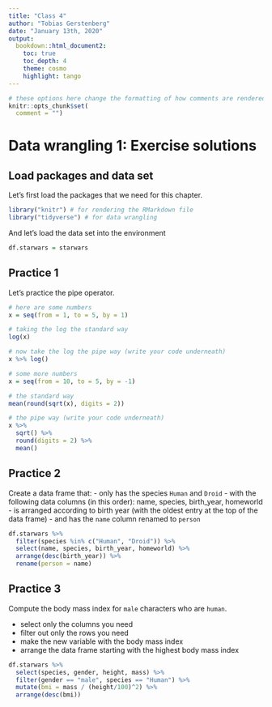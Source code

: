```yaml
---
title: "Class 4"
author: "Tobias Gerstenberg"
date: "January 13th, 2020"
output: 
  bookdown::html_document2:
    toc: true
    toc_depth: 4
    theme: cosmo
    highlight: tango
---
```


```r
# these options here change the formatting of how comments are rendered
knitr::opts_chunk$set(
  comment = "")
```

# Data wrangling 1: Exercise solutions 

## Load packages and data set 

Let's first load the packages that we need for this chapter. 

```r
library("knitr") # for rendering the RMarkdown file
library("tidyverse") # for data wrangling 
```

And let's load the data set into the environment

```r
df.starwars = starwars
```

## Practice 1 

Let's practice the pipe operator. 

```r
# here are some numbers
x = seq(from = 1, to = 5, by = 1)

# taking the log the standard way
log(x)

# now take the log the pipe way (write your code underneath)
x %>% log()
```

```r
# some more numbers
x = seq(from = 10, to = 5, by = -1)

# the standard way
mean(round(sqrt(x), digits = 2))

# the pipe way (write your code underneath)
x %>% 
  sqrt() %>% 
  round(digits = 2) %>% 
  mean()
```

## Practice 2

Create a data frame that: 
- only has the species `Human` and `Droid` 
- with the following data columns (in this order): name, species, birth_year, homeworld
- is arranged according to birth year (with the oldest entry at the top of the data frame)
- and has the `name` column renamed to `person`

```r
df.starwars %>% 
  filter(species %in% c("Human", "Droid")) %>% 
  select(name, species, birth_year, homeworld) %>% 
  arrange(desc(birth_year)) %>% 
  rename(person = name)
```

## Practice 3 

Compute the body mass index for `male` characters who are `human`.

- select only the columns you need 
- filter out only the rows you need 
- make the new variable with the body mass index 
- arrange the data frame starting with the highest body mass index 

```r
df.starwars %>% 
  select(species, gender, height, mass) %>% 
  filter(gender == "male", species == "Human") %>% 
  mutate(bmi = mass / (height/100)^2) %>% 
  arrange(desc(bmi))
```
